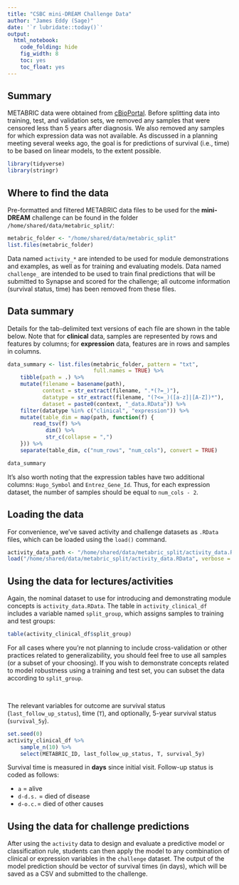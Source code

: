```yaml
---
title: "CSBC mini-DREAM Challenge Data"
author: "James Eddy (Sage)"
date: '`r lubridate::today()`'
output:
  html_notebook:
    code_folding: hide
    fig_width: 8
    toc: yes
    toc_float: yes
---
```


## Summary

METABRIC data were obtained from [cBioPortal](http://www.cbioportal.org/study?id=brca_metabric#summary). Before splitting data into training, test, and validation sets, we removed any samples that were censored less than 5 years after diagnosis. We also removed any samples for which expression data was not available. As discussed in a planning meeting several weeks ago, the goal is for predictions of survival (i.e., time) to be based on linear models, to the extent possible.

```r
library(tidyverse)
library(stringr)
```

## Where to find the data

Pre-formatted and filtered METABRIC data files to be used for the **mini-DREAM** challenge can be found in the folder `/home/shared/data/metabric_split/`:

```r
metabric_folder <- "/home/shared/data/metabric_split"
list.files(metabric_folder)
```


Data named `activity_*` are intended to be used for module demonstrations and examples, as well as for training and evaluating models. Data named `challenge_` are intended to be used to train final predictions that will be submitted to Synapse and scored for the challenge; all outcome information (survival status, time) has been removed from these files.

## Data summary

Details for the tab-delimited text versions of each file are shown in the table below. Note that for **clinical** data, samples are represented by rows and features by columns; for **expression** data, features are in rows and samples in columns. 

```r
data_summary <- list.files(metabric_folder, pattern = "txt", 
                           full.names = TRUE) %>% 
    tibble(path = .) %>% 
    mutate(filename = basename(path),
           context = str_extract(filename, ".*(?=_)"),
           datatype = str_extract(filename, "(?<=_)([a-z]|[A-Z])*"),
           dataset = paste0(context, "_data.RData")) %>% 
    filter(datatype %in% c("clinical", "expression")) %>% 
    mutate(table_dim = map(path, function(f) {
        read_tsv(f) %>% 
            dim() %>% 
            str_c(collapse = ",")
    })) %>% 
    separate(table_dim, c("num_rows", "num_cols"), convert = TRUE)
```


```r
data_summary
```

It's also worth noting that the expression tables have two additional columns: `Hugo_Symbol` and `Entrez_Gene_Id`. Thus, for each expression dataset, the number of samples should be equal to `num_cols - 2`.

## Loading the data

For convenience, we've saved activity and challenge datasets as `.RData` files, which can be loaded using the `load()` command.

```r
activity_data_path <- "/home/shared/data/metabric_split/activity_data.RData"
load("/home/shared/data/metabric_split/activity_data.RData", verbose = TRUE)
```

## Using the data for lectures/activities

Again, the nominal dataset to use for introducing and demonstrating module concepts is `activity_data.RData`. The table in `activity_clinical_df` includes a variable named `split_group`, which assigns samples to training and test groups:

```r
table(activity_clinical_df$split_group)
```

For all cases where you're not planning to include cross-validation or other practices related to generalizability, you should feel free to use all samples (or a subset of your choosing). If you wish to demonstrate concepts related to model robustness using a training and test set, you can subset the data according to `split_group`.

&nbsp;

The relevant variables for outcome are survival status (`last_follow_up_status`), time (`T`), and optionally, 5-year survival status (`survival_5y`).

```r
set.seed(0)
activity_clinical_df %>% 
    sample_n(10) %>% 
    select(METABRIC_ID, last_follow_up_status, T, survival_5y)
```

Survival time is measured in **days** since initial visit. Follow-up status is coded as follows:  

+ `a` = alive 
+ `d-d.s.` = died of disease 
+ `d-o.c.`= died of other causes 


## Using the data for challenge predictions

After using the `activity` data to design and evaluate a predictive model or classification rule, students can then apply the model to any combination of clinical or expression variables in the `challenge` dataset. The output of the model prediction should be vector of survival times (in days), which will be saved as a CSV and submitted to the challenge.




